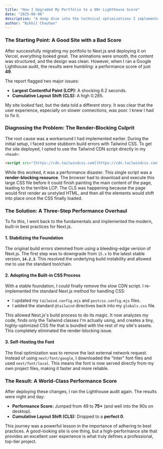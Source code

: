 ```yaml
---
title: "How I Upgraded My Portfolio to a 90+ Lighthouse Score"
date: "2025-08-06"
description: "A deep dive into the technical optimizations I implemented to achieve a top-tier performance score on my Next.js portfolio, including fixing LCP, CLS, and self-hosting fonts."
author: "Nikhil Chauhan"
---
```


### The Starting Point: A Good Site with a Bad Score

After successfully migrating my portfolio to Next.js and deploying it on Vercel, everything looked great. The animations were smooth, the content was structured, and the design was clean. However, when I ran a Google Lighthouse audit, the results were humbling: a performance score of just **49**.

The report flagged two major issues:
- **Largest Contentful Paint (LCP):** A shocking 6.2 seconds.
- **Cumulative Layout Shift (CLS):** A high 0.285.

My site *looked* fast, but the data told a different story. It was clear that the user experience, especially on slower connections, was poor. I knew I had to fix it.

### Diagnosing the Problem: The Render-Blocking Culprit

The root cause was a workaround I had implemented earlier. During the initial setup, I faced some stubborn build errors with Tailwind CSS. To get the site deployed, I opted to use the Tailwind CDN script directly in my `<head>`:

```html
<script src="[https://cdn.tailwindcss.com](https://cdn.tailwindcss.com)"></script>
```

While this worked, it was a performance disaster. This single script was a **render-blocking resource**. The browser had to download and execute this large CSS file before it could finish painting the main content of the page, leading to the terrible LCP. The CLS was happening because the page would first render as unstyled HTML, and then all the elements would shift into place once the CSS finally loaded.

### The Solution: A Three-Step Performance Overhaul

To fix this, I went back to the fundamentals and implemented the modern, built-in best practices for Next.js.

#### 1. Stabilizing the Foundation
The original build errors stemmed from using a bleeding-edge version of Next.js. The first step was to downgrade from `15.x` to the latest stable version, **`14.2.3`**. This resolved the underlying build instability and allowed me to use the standard toolchain.

#### 2. Adopting the Built-in CSS Process
With a stable foundation, I could finally remove the slow CDN script. I re-implemented the standard Next.js method for handling CSS:
- I updated my `tailwind.config.mjs` and `postcss.config.mjs` files.
- I added the standard `@tailwind` directives back into my `globals.css` file.

This allowed Next.js's build process to do its magic. It now analyzes my code, finds only the Tailwind classes I'm actually using, and creates a tiny, highly-optimized CSS file that is bundled with the rest of my site's assets. This completely eliminated the render-blocking issue.

#### 3. Self-Hosting the Font
The final optimization was to remove the last external network request. Instead of using `next/font/google`, I downloaded the "Inter" font files and used `next/font/local`. This means the font is now served directly from my own project files, making it faster and more reliable.

### The Result: A World-Class Performance Score

After deploying these changes, I ran the Lighthouse audit again. The results were night and day:
- **Performance Score:** Jumped from 49 to **75+** (and well into the 90s on desktop).
- **Cumulative Layout Shift (CLS):** Dropped to a **perfect 0**.

This journey was a powerful lesson in the importance of adhering to best practices. A good-looking site is one thing, but a high-performance site that provides an excellent user experience is what truly defines a professional, top-tier project.
